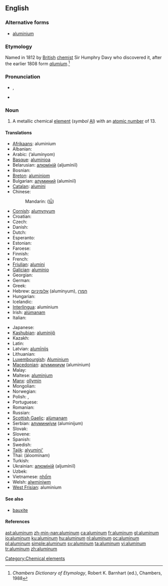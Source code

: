 {{wikipedia}}
{{also|Aluminium|alumínium}}
==English==

===Alternative forms===
* [[aluminium]] {{qualifier|British}}

===Etymology===
Named in 1812 by [[British]] [[chemist]] Sir Humphry Davy who discovered it, after the earlier 1808 {{NL.}} form ''[[alumium]]''.<ref>''Chambers Dictionary of Etymology'', Robert K. Barnhart (ed.), Chambers, 1988</ref>

===Pronunciation===
* {{IPA|/ə.ˈlu.mɪ̆.ˌnə̆m/}}, {{SAMPA|/@"lumIn@m/|/@"lum@n@m/}}
* {{audio|en-us-aluminum.ogg|Audio (US)}}

===Noun===
{{en-noun|-}}

# A metallic chemical [[element]] (''symbol'' [[Al]]) with an [[atomic number]] of 13.

====Translations====
{{trans-top|element}}
* [[Afrikaans]]: aluminium
* Albanian: {{t+|sq|alumin|xs=Albanian}}
* Arabic: {{Arab|[[الومنيوم|ألُومِنْيُوم]]}} (’alumínyom) {{m}}
* [[Basque]]: [[aluminioa]]
* Belarusian: [[алюміній]] (aljumíniĭ) {{m}}
* Bosnian: {{t-|bs|aluminij}}
* [[Breton]]: [[aluminiom]] {{m}}
* Bulgarian: [[алуминий]] (alumíniĭ) {{m}}
* [[Catalan]]: [[alumini]]
* Chinese:
*: Mandarin: {{zh-ts|鋁|铝}} ([[lǚ]])
* [[Cornish]]: [[alumynyum]]
* Croatian: {{t-|hr|aluminij}}
* Czech: {{t+|cs|hliník}}
* Danish: {{t+|da|aluminium}}
* Dutch: {{t+|nl|aluminium|n}}
* Esperanto: {{t-|eo|aluminio|xs=Esperanto}}
* Estonian: {{t-|et|alumiinium}}
* Faroese: {{t-|fo|aluminium|xs=Faroese}}
* Finnish: {{t+|fi|alumiini}}
* French: {{t+|fr|aluminium|m}}
* [[Friulian]]: [[alumini]]
* [[Galician]]: [[aluminio]]
* Georgian: {{t|ka|ალუმინი|tr=alumini|xs=Georgian}}
* German: {{t+|de|Aluminium|n}}
* Greek: {{t+|el|αλουμίνιο|n|tr=aloumínio|sc=Grek}}
* Hebrew: [[אלומיניום]] (aluminyum), [[חמרן]] {{unicode| (ḥamran, ḥomran)}} {{m}}
* Hungarian: {{t+|hu|alumínium}}
* Icelandic: {{t+|is|ál}}
* [[Interlingua]]: aluminium
* Irish: [[alúmanam]]
* Italian: {{t+|it|alluminio|m}}
{{trans-mid}}
* Japanese: {{t+|ja|アルミニウム|tr=aruminiumu|sc=Jpan}}
* [[Kashubian]]: [[aluminijô]]
* Kazakh: {{t-|kk|алюминий|tr=aljuminiĭ|sc=Cyrl|xs=Kazakh}}
* Latin: {{t+|la|aluminium|n}}
* Latvian: [[alumīnijs]]
* Lithuanian: {{t+|lt|aliuminis|xs=Lithuanian}}
* [[Luxembourgish]]: [[Aluminium]] {{n}}
* [[Macedonian]]: [[алуминиум]] (aluminium)
* Malay: {{t-|ms|aluminium|xs=Malay}}
* Maltese: [[aluminjum]]
* [[Manx]]: [[ollymin]]
* Mongolian: {{t-|mn|хөнгөн|tr=höngön|sc=Cyrl|xs=Mongolian}}
* Norwegian: {{t+|no|aluminium}}
* Polish: {{t+|pl|glin|m}}, {{t+|pl|aluminium|m}}
* Portuguese: {{t+|pt|alumínio|m}}
* Romanian: {{t+|ro|aluminiu|n}}
* Russian: {{t+|ru|алюминий|m|tr=aljumíniĭ|sc=Cyrl}}
* [[Scottish Gaelic]]: [[alùmanam]]
* Serbian: [[алуминијум]] (aluminijum) {{m}}
* Slovak: {{t-|sk|hliník}}
* Slovene: {{t+|sl|aluminij}}
* Spanish: {{t+|es|aluminio|m}}
* Swedish: {{t+|sv|aluminium|n}}
* [[Tajik]]: [[alyumini']]
* Thai: {{Thai|[[อะลูมินัม]]}} (àloomínam)
* Turkish: {{t+|tr|alüminyum}}
* Ukrainian: [[алюміній]] (aljumíniĭ) {{m}}
* Uzbek: {{t-|uz|алюминий|tr=aljuminiĭ|sc=Cyrl|xs=Uzbek}}
* Vietnamese: [[nhốm]]
* Welsh: [[alwminiwm]]
* [[West Frisian]]: aluminium
{{trans-bottom}}

====See also====
* [[bauxite]]

====References====
<references/>

[[Category:Chemical elements]]

[[ast:aluminum]]
[[zh-min-nan:aluminum]]
[[ca:aluminum]]
[[fr:aluminum]]
[[gl:aluminum]]
[[io:aluminum]]
[[ku:aluminum]]
[[hu:aluminum]]
[[nl:aluminum]]
[[oc:aluminum]]
[[pl:aluminum]]
[[simple:aluminum]]
[[sv:aluminum]]
[[ta:aluminum]]
[[vi:aluminum]]
[[tr:aluminum]]
[[zh:aluminum]]